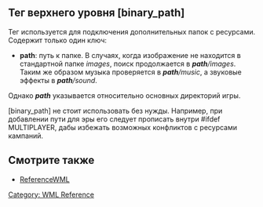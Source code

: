 {{WML Tags}}
== Тег верхнего уровня [binary_path] ==

Тег используется для подключения дополнительных папок с ресурсами. Содержит только один ключ:
* '''path''': путь к папке. В случаях, когда изображение не находится в стандартной папке ''images'', поиск продолжается в '''''path'''/images''. Таким же образом музыка проверяется в '''''path'''/music'', а звуковые эффекты в '''''path'''/sound''.
Однако '''''path''''' указывается относительно основных директорий игры.

[binary_path] не стоит использовать без нужды. Например, при добавлении пути для эры его следует прописать внутри #ifdef MULTIPLAYER, дабы избежать возможных конфликтов с ресурсами кампаний.

== Смотрите также ==
* [[ReferenceWML]]

[[Category: WML Reference]]
